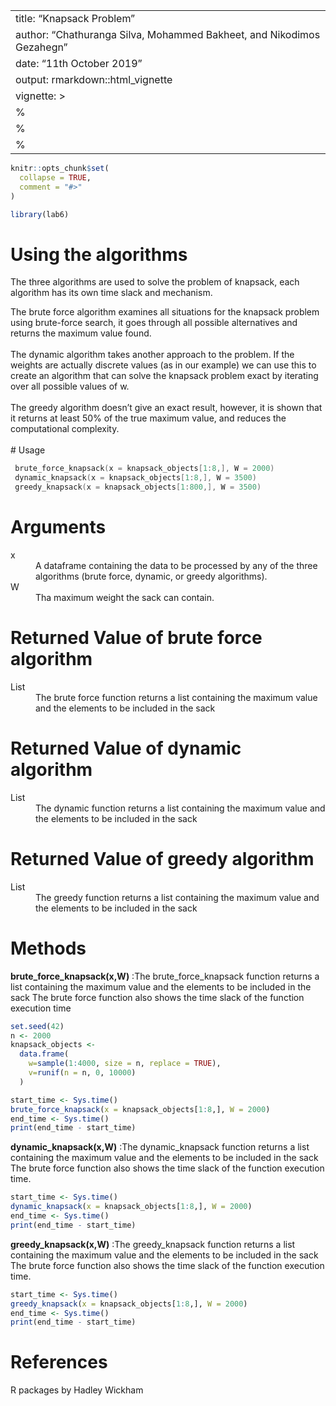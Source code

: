 
---
title: "Knapsack Problem"
author: "Chathuranga Silva, Mohammed Bakheet, and Nikodimos Gezahegn"
date: "11th October 2019"
output: rmarkdown::html_vignette
vignette: >
  %\VignetteIndexEntry{lab_report_knapsack}
  %\VignetteEngine{knitr::rmarkdown}
  %\VignetteEncoding{UTF-8}
---

```r
knitr::opts_chunk$set(
  collapse = TRUE,
  comment = "#>"
)
```

```r
library(lab6)
```


# Using the algorithms

The three algorithms are used to solve the problem of knapsack, each algorithm has its own time slack and mechanism.  <br />  

The brute force algorithm examines all situations for the knapsack problem using brute-force search, it goes through all possible alternatives and returns the maximum value found.   <br />  
The dynamic algorithm takes another approach to the problem. If the weights are actually discrete values (as in our example) we can use this to create an algorithm that can solve the knapsack problem exact by iterating over all possible values of w.  <br />  
The greedy algorithm doesn't give an exact result, however, it is shown that it returns at least 50% of the true maximum value, and reduces the computational complexity.  <br/>  
# Usage
```c
 brute_force_knapsack(x = knapsack_objects[1:8,], W = 2000)
 dynamic_knapsack(x = knapsack_objects[1:8,], W = 3500)
 greedy_knapsack(x = knapsack_objects[1:800,], W = 3500)
```

# Arguments

x
  : A dataframe containing the data to be processed by any of the three algorithms (brute force, dynamic, or greedy algorithms).
  
W
  : Tha maximum weight the sack can contain.

# Returned Value of brute force algorithm

List
  : The brute force function returns a list containing the maximum value and the elements to be included in the sack
  
# Returned Value of dynamic algorithm
 List
  : The dynamic function returns a list containing the maximum value and the elements to be included in the sack

# Returned Value of greedy algorithm

 List
  : The greedy function returns a list containing the maximum value and the elements to be included in the sack
  

# Methods

**brute_force_knapsack(x,W)**
  :The brute_force_knapsack function returns a list containing the maximum value and the elements to be included in the sack
   The brute force function also shows the time slack of the function execution time
```r
set.seed(42)
n <- 2000
knapsack_objects <-
  data.frame(
    w=sample(1:4000, size = n, replace = TRUE),
    v=runif(n = n, 0, 10000)
  )

start_time <- Sys.time()
brute_force_knapsack(x = knapsack_objects[1:8,], W = 2000)
end_time <- Sys.time()
print(end_time - start_time)
```

**dynamic_knapsack(x,W)**
    :The dynamic_knapsack function returns a list containing the maximum value and the elements to be included in the sack
   The brute force function also shows the time slack of the function execution time.
```r
start_time <- Sys.time()
dynamic_knapsack(x = knapsack_objects[1:8,], W = 2000)
end_time <- Sys.time()
print(end_time - start_time)
```

**greedy_knapsack(x,W)**
  :The greedy_knapsack function returns a list containing the maximum value and the elements to be included in the sack
   The brute force function also shows the time slack of the function execution time.
```r
start_time <- Sys.time()
greedy_knapsack(x = knapsack_objects[1:8,], W = 2000)
end_time <- Sys.time()
print(end_time - start_time)
``` 

# References

R packages by Hadley Wickham 

